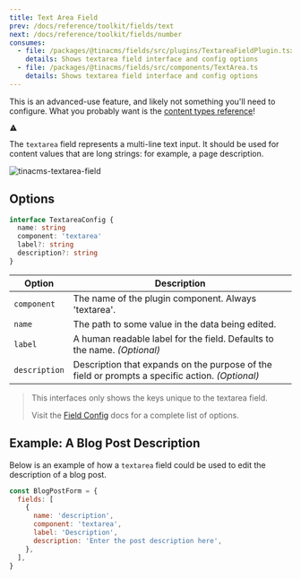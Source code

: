 ```yaml
---
title: Text Area Field
prev: /docs/reference/toolkit/fields/text
next: /docs/reference/toolkit/fields/number
consumes:
  - file: /packages/@tinacms/fields/src/plugins/TextareaFieldPlugin.tsx
    details: Shows textarea field interface and config options
  - file: /packages/@tinacms/fields/src/components/TextArea.ts
    details: Shows textarea field interface and config options
---
```


<div class="short-code-warning">
   <div>
      <p>This is an advanced-use feature, and likely not something you'll need to configure. What you probably want is the <a href="/docs/reference/types/">content types reference</a>!</p>
   </div>
   <svg stroke="currentColor" fill="currentColor" stroke-width="0" viewBox="0 0 512 512" height="1em" width="1em" xmlns="http://www.w3.org/2000/svg">
      <path d="M32 464h448L256 48 32 464zm248-64h-48v-48h48v48zm0-80h-48v-96h48v96z"></path>
   </svg>
</div>

The `textarea` field represents a multi-line text input. It should be used for content values that are long strings: for example, a page description.

![tinacms-textarea-field](/img/fields/textarea.png)

## Options

```typescript
interface TextareaConfig {
  name: string
  component: 'textarea'
  label?: string
  description?: string
}
```

| Option        | Description                                                                                     |
| ------------- | ----------------------------------------------------------------------------------------------- |
| `component`   | The name of the plugin component. Always 'textarea'.                                            |
| `name`        | The path to some value in the data being edited.                                                |
| `label`       | A human readable label for the field. Defaults to the name. _(Optional)_                        |
| `description` | Description that expands on the purpose of the field or prompts a specific action. _(Optional)_ |

> This interfaces only shows the keys unique to the textarea field.
>
> Visit the [Field Config](/docs/reference/toolkit/fields) docs for a complete list of options.

## Example: A Blog Post Description

Below is an example of how a `textarea` field could be used to edit the description of a blog post.

```javascript
const BlogPostForm = {
  fields: [
    {
      name: 'description',
      component: 'textarea',
      label: 'Description',
      description: 'Enter the post description here',
    },
  ],
}
```
